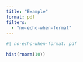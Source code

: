 ```yaml
---
title: "Example"
format: pdf
filters:
  - "no-echo-when-format"
---
```


```r
#| no-echo-when-format: pdf

hist(rnorm(10))
```



